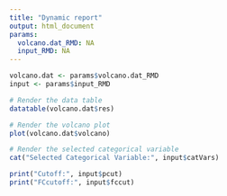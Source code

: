 ```yaml
---
title: "Dynamic report"
output: html_document
params:
  volcano.dat_RMD: NA
  input_RMD: NA
---
```


```r
volcano.dat <- params$volcano.dat_RMD
input <- params$input_RMD

```

```r
# Render the data table
datatable(volcano.dat$res)

# Render the volcano plot
plot(volcano.dat$volcano)

# Render the selected categorical variable
cat("Selected Categorical Variable:", input$catVars)
```


```r
print("Cutoff:", input$pcut)
print("FCcutoff:", input$fccut)
```

```r


```


```r

```


